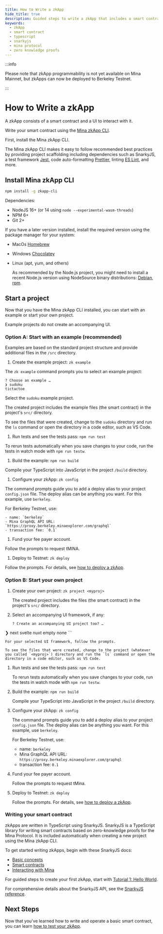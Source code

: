 ```yaml
---
title: How to Write a zkApp
hide_title: true
description: Guided steps to write a zkApp that includes a smart contract and a UI. Create a smart contract with SnarkyJS for Mina Protocol.
keywords:
  - zkApp
  - smart contract
  - typescript
  - snarkyjs
  - mina protocol
  - zero knowledge proofs
---
```


:::info

Please note that zkApp programmability is not yet available on Mina Mainnet, but
zkApps can now be deployed to Berkeley Testnet.

:::

# How to Write a zkApp

A zkApp consists of a smart contract and a UI to interact with it. 

Write your smart contract using the [Mina zkApp CLI](https://www.npmjs.com/package/zkapp-cli/). 

First, install the Mina zkApp CLI.

The Mina zkApp CLI makes it easy to follow recommended best practices by providing project scaffolding including dependencies such as SnarkyJS, a test framework [Jest](https://jestjs.io/), code auto-formatting [Prettier](https://prettier.io/
), linting [ES Lint](https://eslint.org/), and more.

## Install Mina zkApp CLI

```sh
npm install -g zkapp-cli
```

Dependencies:

- NodeJS 16+ (or 14 using `node --experimental-wasm-threads`)
- NPM 6+
- Git 2+

If you have a later version installed, install the required version using the package manager for your system: 

- MacOs [Homebrew](https://brew.sh/)

- Windows [Chocolatey](https://chocolatey.org/)

- Linux (apt, yum, and others)

    As recommended by the Node.js project, you might need to install a recent Node.js version using NodeSource binary distributions: [Debian](https://github.com/nodesource/distributions#debinstall), [rpm](https://github.com/nodesource/distributions#rpminstall).

## Start a project

Now that you have the Mina zkApp CLI installed, you can start with an example or start your own project.

Example projects do not create an accompanying UI. 

### Option A: Start with an example (recommended)

Examples are based on the standard project structure and provide additional files in the `/src` directory.

1. Create the example project: `zk example`

  The `zk example` command prompts you to select an example project:

  ```text
  ? Choose an example …
❯ sudoku
  tictactoe
  ```

  Select the `sudoku` example project. 

  The created project includes the example files (the smart contract) in the project's `src/` directory. 
  
  To see the files that were created, change to the `sudoku` directory and run the `ls` command or open the directory in a code editor, such as VS Code.

1. Run tests and see the tests pass: `npm run test`  
  
  To rerun tests automatically when you save changes to your code, run the tests in watch mode with `npm run testw`.

1. Build the example: `npm run build`

  Compile your TypeScript into JavaScript in the project `/build` directory.

1. Configure your zkApp: `zk config`

  The command prompts guide you to add a deploy alias to your project `config.json` file. The deploy alias can be anything you want. For this example, use `berkeley`.
  
  For Berkeley Testnet, use:
  
    - name: `berkeley`
    - Mina GraphQL API URL: `https://proxy.berkeley.minaexplorer.com/graphql`
    - transaction fee: `0.1`

1. Fund your fee payer account.

  Follow the prompts to request tMINA. 

1. Deploy to Testnet: `zk deploy`

  Follow the prompts. For details, see [how to deploy a zkApp](how-to-deploy-a-zkapp).

### Option B: Start your own project

1. Create your own project: `zk project <myproj>`

    The created project includes the files (the smart contract) in the project's `src/` directory. 

1. Select an accompanying UI framework, if any:

    ```text
    ? Create an accompanying UI project too? …
  ❯ next
    svelte
    nuxt
    empty
    none
    ```
    
    For your selected UI framework, follow the prompts.

    To see the files that were created, change to the project (whatever you called `<myproj>`) directory and run the `ls` command or open the directory in a code editor, such as VS Code.

1. Run tests and see the tests pass: `npm run test`  
  
    To rerun tests automatically when you save changes to your code, run the tests in watch mode with `npm run testw`.

1. Build the example: `npm run build`

    Compile your TypeScript into JavaScript in the project `/build` directory.

1. Configure your zkApp: `zk config`

    The command prompts guide you to add a deploy alias to your project `config.json` file. The deploy alias can be anything you want. For this example, use `berkeley`.

    For Berkeley Testnet, use:

    - name: `berkeley`
    - Mina GraphQL API URL: `https://proxy.berkeley.minaexplorer.com/graphql`
    - transaction fee: `0.1`

1. Fund your fee payer account.

    Follow the prompts to request tMina. 

1. Deploy to Testnet: `zk deploy`

    Follow the prompts. For details, see [how to deploy a zkApp](how-to-deploy-a-zkapp).

### Writing your smart contract

zkApps are written in TypeScript using SnarkyJS. SnarkyJS is a TypeScript library for writing smart contracts based on zero-knowledge proofs for the Mina Protocol. It is included automatically when creating a new project using the Mina zkApp CLI.

To get started writing zkApps, begin with these SnarkyJS docs:

- [Basic concepts](./snarkyjs/basic-concepts)
- [Smart contracts](./snarkyjs/smart-contracts)
- [Interacting with Mina](./snarkyjs/interact-with-mina)

For guided steps to create your first zkApp, start with [Tutorial 1: Hello World](./tutorials/hello-world).

For comprehensive details about the SnarkyJS API, see the [SnarkyJS reference](snarkyjs-reference).

## Next Steps

Now that you've learned how to write and operate a basic smart contract, you can learn [how to test your zkApp](how-to-test-a-zkapp).
